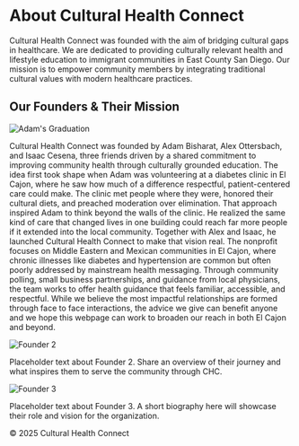 
<div class="container">
  <h1>About Cultural Health Connect</h1>
  <p>
    Cultural Health Connect was founded with the aim of bridging cultural gaps in healthcare. We are dedicated to providing culturally relevant health and lifestyle education to immigrant communities in East County San Diego. Our mission is to empower community members by integrating traditional cultural values with modern healthcare practices.
  </p>

<h2>Our Founders & Their Mission</h2>
<div class="founder-profile">
  <img src="Images/AdamGrad.jpeg" alt="Adam's Graduation">
  <p>Cultural Health Connect was founded by Adam Bisharat, Alex Ottersbach, and Isaac Cesena, three friends driven by a shared commitment to improving community health through culturally grounded education. The idea first took shape when Adam was volunteering at a diabetes clinic in El Cajon, where he saw how much of a difference respectful, patient-centered care could make. The clinic met people where they were, honored their cultural diets, and preached moderation over elimination. That approach inspired Adam to think beyond the walls of the clinic. He realized the same kind of care that changed lives in one building could reach far more people if it extended into the local community. Together with Alex and Isaac, he launched Cultural Health Connect to make that vision real. The nonprofit focuses on Middle Eastern and Mexican communities in El Cajon, where chronic illnesses like diabetes and hypertension are common but often poorly addressed by mainstream health messaging. Through community polling, small business partnerships, and guidance from local physicians, the team works to offer health guidance that feels familiar, accessible, and respectful. While we believe the most impactful relationships are formed through face to face interactions, the advice we give can benefit anyone and we hope this webpage can work to broaden our reach in both El Cajon and beyond.</p>
</div>

<div class="founder-profile">
  <img src="Images/founder2.jpg" alt="Founder 2">
  <p>Placeholder text about Founder 2. Share an overview of their journey and what inspires them to serve the community through CHC.</p>
</div>

<div class="founder-profile">
  <img src="Images/founder3.jpg" alt="Founder 3">
  <p>Placeholder text about Founder 3. A short biography here will showcase their role and vision for the organization.</p>
</div>
</div>
<footer>
  © 2025 Cultural Health Connect
</footer>
